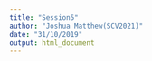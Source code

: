 ```yaml
---
title: "Session5"
author: "Joshua Matthew(SCV2021)"
date: "31/10/2019"
output: html_document
---
```

